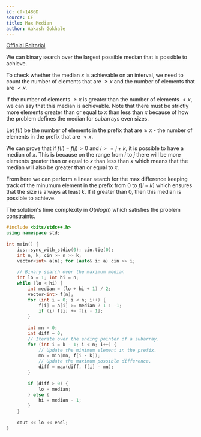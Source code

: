 ```yaml
---
id: cf-1486D
source: CF
title: Max Median
author: Aakash Gokhale
---
```


[Official Editorial](https://codeforces.com/blog/entry/87849)

We can binary search over the largest possible median that is possible to achieve.

To check whether the median $x$ is achievable on an interval, we need to count the number of elements that are $\ge x$ and the number of elements that are $< x$.

If the number of elements $\ge x$ is greater than the number of elements $< x$, we can say that this median is achievable.
Note that there must be strictly more elements greater than or equal to $x$ than less than $x$ because of how the problem defines the median for subarrays even sizes.

Let $f(i)$ be the number of elements in the prefix that are$\ge x$ - the number of elements in the prefix that are $< x$.

We can prove that if $f(i) - f(j) > 0$ and $i >= j + k$, it is possible to have a median of $x$.
This is because on the range from $i$ to $j$ there will be more elements greater than or equal to $x$ than less than $x$ which means that the median will also be greater than or equal to $x$.

From here we can perform a linear search for the max difference keeping track of the minumum element in the prefix from $0$ to $f[i - k]$ which ensures that the size is always at least $k$. If it greater than $0$, then this median is possible to achieve.

The solution's time complexity in $O(nlogn)$ which satisfies the problem constraints.

<LanguageSection>

<CPPSection>

```cpp
#include <bits/stdc++.h>
using namespace std;
 
int main() {
	ios::sync_with_stdio(0); cin.tie(0);
	int n, k; cin >> n >> k;
	vector<int> a(n); for (auto& i: a) cin >> i;
	
	// Binary search over the maximum median
	int lo = 1; int hi = n;
	while (lo < hi) {
		int median = (lo + hi + 1) / 2;
		vector<int> f(n);
		for (int i = 0; i < n; i++) {
			f[i] = a[i] >= median ? 1 : -1;
			if (i) f[i] += f[i - 1];
		}
		
		int mn = 0;
		int diff = 0;
		// Iterate over the ending pointer of a subarray.
		for (int i = k - 1; i < n; i++) {
			// Update the minimum element in the prefix.
			mn = min(mn, f[i - k]);
			// Update the maximum possible difference.
			diff = max(diff, f[i] - mn);
		}
		
		if (diff > 0) {
			lo = median;
		} else {
			hi = median - 1;
		}
	}
	
	cout << lo << endl;
}
```

</CPPSection>

</LanguageSection>
